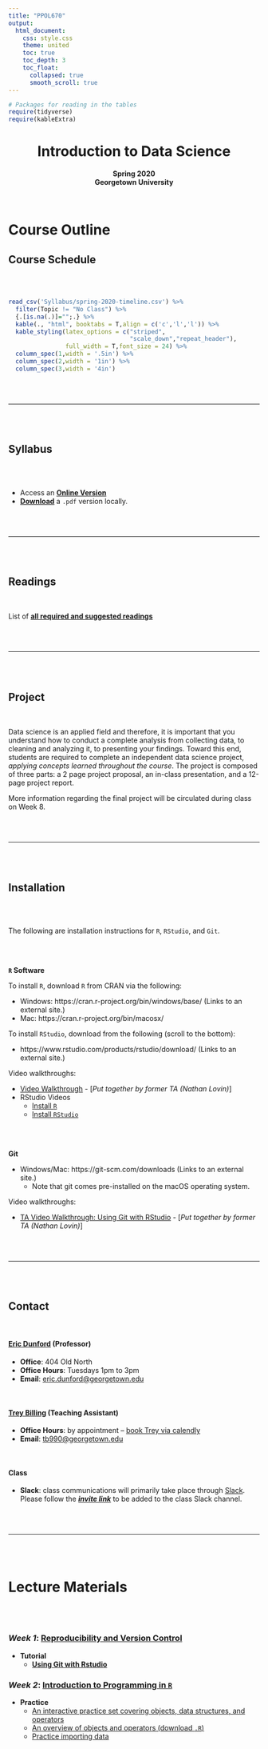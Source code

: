 ```yaml
---
title: "PPOL670"
output: 
  html_document:
    css: style.css
    theme: united
    toc: true
    toc_depth: 3
    toc_float:
      collapsed: true
      smooth_scroll: true
---
```


```r
# Packages for reading in the tables
require(tidyverse)
require(kableExtra)
```



<center><h1>Introduction to Data Science</h1></center>
<center>**Spring 2020**</center>
<center>**Georgetown University**</center>

<br>



# Course Outline {.tabset .tabset-fade .tabset-pills}

## Course Schedule

<br>
<br>


```r
read_csv('Syllabus/spring-2020-timeline.csv') %>%
  filter(Topic != "No Class") %>% 
  {.[is.na(.)]="";.} %>% 
  kable(., "html", booktabs = T,align = c('c','l','l')) %>%
  kable_styling(latex_options = c("striped", 
                                  "scale_down","repeat_header"),
                full_width = T,font_size = 24) %>% 
  column_spec(1,width = '.5in') %>% 
  column_spec(2,width = '1in') %>% 
  column_spec(3,width = '4in') 
```

<br>
<br>

---

<br>
<br>


## Syllabus

<br>
<br>

- Access an [**Online Version**](Syllabus/PPOL670-Introduction-to-DS_Syllabus.html)
- [**Download**](Syllabus/PPOL670-Introduction-to-DS_Syllabus.pdf) a `.pdf` version locally. 

<br>
<br>

---

<br>
<br>

## Readings

<br>

List of [**all required and suggested readings**](Readings/reading-list.html)

<br>
<br>

---

<br>
<br>

## Project

<br>

Data science is an applied field and therefore, it is important that you understand how to conduct a complete analysis from collecting data, to cleaning and analyzing it, to presenting your findings. Toward this end, students are required to complete an independent data science project, _applying concepts learned throughout the course_. The project is composed of three parts: a 2 page project proposal, an in-class presentation, and a 12-page project report.

More information regarding the final project will be circulated during class on Week 8. 

<!-- <br> -->

<!-- <center>[**Project Overview**](Assignments/Project/project_overview.pdf)</center> -->

<!-- <center>[**Presentation Assessment Sheet**](Assignments/Project/project_presentation_assessment_sheet.pdf)</center> -->

<!-- <center>[**Final Project Rubric**](Assignments/Project/final_project_rubric.pdf)</center> -->



<br>
<br>

---

<br>
<br>


## Installation

<br>
<br>

The following are installation instructions for `R`, `RStudio`, and `Git`.

<br>
<br>

**`R` Software**

To install `R`, download `R` from CRAN via the following:
 
- Windows: https://cran.r-project.org/bin/windows/base/ (Links to an external site.)
- Mac: https://cran.r-project.org/bin/macosx/
 
To install `RStudio`, download from the following (scroll to the bottom):

- https://www.rstudio.com/products/rstudio/download/ (Links to an external site.)

Video walkthroughs:

- [Video Walkthrough](https://www.dropbox.com/s/7af77pyb1wh224w/R-startup.mp4?dl=0) - [_Put together by former TA (Nathan Lovin)_]
- RStudio Videos
  - [Install `R`](https://player.vimeo.com/video/203516510)
  - [Install `RStudio`](https://player.vimeo.com/video/203516968)

<br>
<br>

**Git** 

- Windows/Mac: https://git-scm.com/downloads (Links to an external site.)
    + Note that git comes pre-installed on the macOS operating system. 

Video walkthroughs:
 
 - [TA Video Walkthrough: Using Git with RStudio](https://www.dropbox.com/s/qdw38hbvy0kj630/git.mp4?dl=0) - [_Put together by former TA (Nathan Lovin)_]


<br>
<br>

---

<br>
<br>


## Contact

<br>

#### [Eric Dunford](http://ericdunford.com/) (Professor)

- **Office**: 404 Old North
- **Office Hours**: Tuesdays 1pm to 3pm
- **Email**: [eric.dunford@georgetown.edu](mailto:eric.dunford@georgetown.edu)

<br>

#### [Trey Billing](https://www.treybilling.com/) (Teaching Assistant)

- **Office Hours**: by appointment -- [book Trey via calendly](https://calendly.com/billingtt/ppol670)
- **Email**: [tb990@georgetown.edu](mailto:tb990@georgetown.edu)

<br>

#### Class

- **Slack**: class communications will primarily take place through [Slack](https://get.slack.help/hc/en-us/articles/218080037-Getting-started-for-new-members). Please follow the [**_invite link_**](https://join.slack.com/t/ppol670introt-vcq1395/shared_invite/enQtODgyMDYyNDQ4ODgyLTFjMTJiZmJlNGQzMTkyNDMwNmUyYjZjZWQxOGIwMmIzZTFmYTAyZWEzOWE5ZDNlNjk4MWZjZTE2OTA3Y2ZhOWQ) to be added to the class Slack channel.

<br>
<br>

---

<br>
<br>




# Lecture Materials

<br>
<br>

### _Week 1_: [Reproducibility and Version Control](Lectures/week_01/lecture-week-01.html)

- **Tutorial**
  + [**Using Git with Rstudio**](Lectures/week_01/tutorial-git-with-rstudio.html)

### _Week 2_: [Introduction to Programming in `R`](Lectures/week_02/lecture-week-02_intro-to-R.html)

- **Practice**
  + [An interactive practice set covering objects, data structures, and operators](https://dunforde.shinyapps.io/week02-interactive-practice-01/)
  + <a href="Lectures/week_02/Practice/week02_practice_objects-and-operators.R" download> An overview of objects and operators (download `.R`)</a>
  + <a href="Lectures/week_02/Practice/week-02_practice-importing-data.html" target="_blank">Practice importing data</a>

<!-- ### _Week 3_: Reproducibility in Practice -->

<!-- - [**Lecture**](Lectures/week_03/lecture-week03-reproducibility-in-practice.html) -->
<!-- - **Practice**: -->
<!--   + <a href="Lectures/week_03/Practice/working_with_iterators_inclass_practice.R" download> In-class practice with Iterators (download `.R`) </a> -->
<!--   + <a href="Lectures/week_03/Practice/rmarkdown_walkthrough.Rmd" download> R Markdown Walkthrough (download `.Rmd`) </a> -->

<!-- ### _Week 4_: Data Wrangling in R -->

<!-- - [**Lecture**](Lectures/week_04/lecture-week-04_data-wrangling.html) -->
<!-- - **Practice**: -->
<!--   + Practice  <a href="Lectures/week_04/practice/week04-practice-01_Data-Wrangling.Rmd" download> wrangling data (download `.Rmd`) </a> then compare your results to the <a href="Lectures/week_04/practice/week04-practice-01_Data-Wrangling_ANSWERS.Rmd" download> answer key (download `.Rmd`) </a> -->
<!--   + Practice <a href="Lectures/week_04/practice/week04-practice-02_joining-reshaping.Rmd" download> joining and reshaping data (download `.Rmd`) </a> then compare your results to the <a href="Lectures/week_04/practice/week04-practice-02_joining-reshaping_ANSWERS.Rmd" download> answer key (download `.Rmd`) </a> -->


<!-- ### _Week 5_: Data Visualization -->

<!-- - [**Lecture**](Lectures/week_05/lecture-week-05_data-visualization.html) -->
<!-- - **Practice**:  -->
<!--   - Practice materials and data for the visualizations generated in the lecture can be downloaded [here](Lectures/week_05/Practice-Week-05-Visualization.zip) as a `.zip`. -->


<!-- ### _Week 6_: Web Scrapping and APIs -->

<!-- - [**Lecture**](Lectures/week_06/lecture-week-06_webscraping-and-apis.html) -->
<!-- - **Practice**:  -->
<!--   - The following practice has you download a dataset on all bilaterial investment treaties. The practice and answer key can be downloaded [here](Lectures/week_06/week_06_practice.zip) as a `.zip`. -->

<!-- ### _Week 7_: Text as Data -->

<!-- - [**Lecture**](Lectures/week_07/lecture-week-07-text-as-data-ppol670.html) -->
<!-- - **Practice**:  -->
<!--   - The following provides a walkthrough of the concepts covered in this lecture. The materials can be found  [here](Lectures/week_07/week_07_practice.zip) as a `.zip`. -->

<!-- ### _Week 8_: Introduction to Statistical Learning -->

<!-- - [**Lecture**](Lectures/week_08/week-08-lecture-supervised-learning.html) -->

<!-- ### _Week 9_: Applications in Supervised Learning (Regression) -->

<!-- - [**Lecture**](Lectures/week_09/lecture-week-09-applications-supervised-ml-regression-ppol670.html) -->
<!-- - **Practice**: -->
<!--   - The following provides a [walkthrough](Lectures/week_09/walkthrough/supervised-ml-regression-walkthrough.html) of the concepts covered in this lecture. The materials can be found  [here](Lectures/week_09/week_09-practice.zip) as a `.zip`.  -->

<!-- ### _Week 10_: Using Spatial Data-->

<!-- ### _Week 11_: Applications in Supervised Learning (Classification) -->

<!-- - [**Lecture**](Lectures/week_10/lecture-week-10-applications-supervised-ml-classification-ppol670.html) -->
<!-- - **Practice**: -->
<!--   - The following provides a [walkthrough](Lectures/week_10/walkthrough/supervised-ml-classification-walkthrough.html) of the concepts covered in this lecture. The materials can be found  [here](Lectures/week_10/week_10-practice.zip) as a `.zip`.  -->


<!-- ### _Week 12_: Applications in Unsupervised Learning -->

<!-- - [**Lecture**](Lectures/week_11/lecture-week-11-applications-unsupervised-ml-ppol670.html) -->
<!-- - **Practice**: -->
<!--   - The following provides a [walkthrough](Lectures/week_11/week_11-practice/unsupervised-learning-walkthrough.nb.html) of the concepts covered in this lecture. The materials can be found  [here](Lectures/week_11/week_11-practice.zip) as a `.zip`.  -->

<!-- ### _Week 13_: Exploratory Data Analysis -->

<!-- - [**Lecture**](Lectures/week_12/lecture-week-12-exploratory-data-analysis-ml-ppol670.html) -->

<!-- <br>  -->


